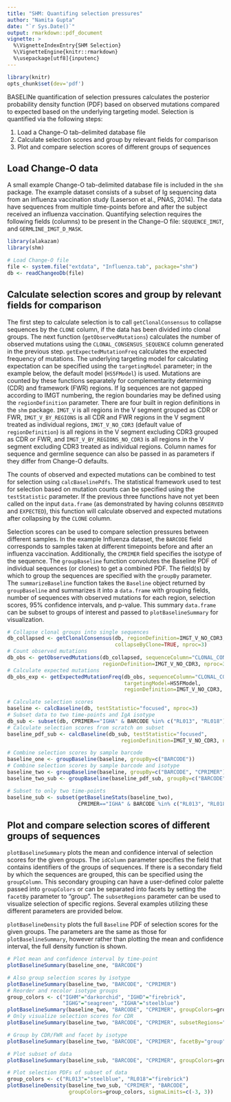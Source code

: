 ```yaml
---
title: "SHM: Quantifing selection pressures"
author: "Namita Gupta"
date: "`r Sys.Date()`"
output: rmarkdown::pdf_document
vignette: >
  %\VignetteIndexEntry{SHM Selection}
  %\VignetteEngine{knitr::rmarkdown}
  %\usepackage[utf8]{inputenc}
---
```

```r
library(knitr)
opts_chunk$set(dev='pdf')
```

BASELINe quantification of selection pressures calculates the posterior probability density function (PDF) based on observed mutations compared to expected based on the underlying targeting model. Selection is quantified via the following steps:

1. Load a Change-O tab-delimited database file
2. Calculate selection scores and group by relevant fields for comparison
3. Plot and compare selection scores of different groups of sequences

Load Change-O data
--------------------------------------------------------------------------------
A small example Change-O tab-delimited database file is included in the `shm` package. The example dataset consists of a subset of Ig sequencing data from an influenza vaccination study (Laserson et al., PNAS, 2014). The data have sequences from multiple time-points before and after the subject received an influenza vaccination. Quantifying selection requires the following fields (columns) to be present in the Change-O file: `SEQUENCE_IMGT`, and `GERMLINE_IMGT_D_MASK`.

```r
library(alakazam)
library(shm)

# Load Change-O file
file <- system.file("extdata", "Influenza.tab", package="shm")
db <- readChangeoDb(file)
```

Calculate selection scores and group by relevant fields for comparison
--------------------------------------------------------------------------------
The first step to calculate selection is to call `getClonalConsensus` to collapse sequences by the `CLONE` column, if the data has been divided into clonal groups. The next function (`getObservedMutations`) calculates the number of observed mutations using the `CLONAL_CONSENSUS_SEQUENCE` column generated in the previous step. `getExpectedMutationFreq` calculates the expected frequency of mutations. The underlying targeting model for calculating expectation can be specified using the `targetingModel` parameter; in the example below, the default model (`HS5FModel`) is used. Mutations are counted by these functions separately for complementarity determining (CDR) and framework (FWR) regions. If Ig sequences are not gapped according to IMGT numbering, the region boundaries may be defined using the `regionDefinition` parameter. There are four built in region definitions in the `shm` package. `IMGT_V` is all regions in the V segment grouped as CDR or FWR, `IMGT_V_BY_REGIONS` is all CDR and FWR regions in the V segment treated as individual regions, `IMGT_V_NO_CDR3` (default value of `regionDefinition`) is all regions in the V segment excluding CDR3 grouped as CDR or FWR, and `IMGT_V_BY_REGIONS_NO_CDR3` is all regions in the V segment excluding CDR3 treated as individual regions. Column names for sequence and germline sequence can also be passed in as parameters if they differ from Change-O defaults. 

The counts of observed and expected mutations can be combined to test for selection using `calcBaselinePdfs`. The statistical framework used to test for selection based on mutation counts can be specified using the `testStatistic` parameter. If the previous three functions have not yet been called on the input `data.frame` (as demonstrated by having colunns `OBSERVED` and `EXPECTED`), this function will calculate observed and expected mutations after collapsing by the `CLONE` column.

Selection scores can be used to compare selection pressures between different samples. In the example Influenza dataset, the `BARCODE` field corresponds to samples taken at different timepoints before and after an influenza vaccination. Additionally, the `CPRIMER` field specifies the isotype of the sequence. The `groupBaseline` function convolutes the Baseline PDF of individual sequences (or clones) to get a combined PDF. The field(s) by which to group the sequences are specified with the `groupBy` parameter. The `summarizeBaseline` function takes the `Baseline` object returned by `groupBaseline` and summarizes it into a `data.frame` with grouping fields, number of sequences with observed mutations for each region, selection scores, 95% confidence intervals, and p-value. This summary `data.frame` can be subset to groups of interest and passed to `plotBaselineSummary` for visualization.

```r
# Collapse clonal groups into single sequences
db_collapsed <- getClonalConsensus(db, regionDefinition=IMGT_V_NO_CDR3, 
                                   collapseByClone=TRUE, nproc=3)
# Count observed mutations
db_obs <- getObservedMutations(db_collapsed, sequenceColumn="CLONAL_CONSENSUS_SEQUENCE",
                               regionDefinition=IMGT_V_NO_CDR3, nproc=3)
# Calculate expected mutations
db_obs_exp <- getExpectedMutationFreq(db_obs, sequenceColumn="CLONAL_CONSENSUS_SEQUENCE",
                                      targetingModel=HS5FModel,
                                      regionDefinition=IMGT_V_NO_CDR3, nproc=3)

# Calculate selection scores
baseline <- calcBaseline(db, testStatistic="focused", nproc=3)
# Subset data to two time-points and IgA isotype
db_sub <- subset(db, CPRIMER=="IGHA" & BARCODE %in% c("RL013", "RL018"))
# Calculate selection scores from scratch on subset
baseline_pdf_sub <- calcBaseline(db_sub, testStatistic="focused", 
                                     regionDefinition=IMGT_V_NO_CDR3, nproc=3)

# Combine selection scores by sample barcode
baseline_one <- groupBaseline(baseline, groupBy=c("BARCODE"))
# Combine selection scores by sample barcode and isotype
baseline_two <- groupBaseline(baseline, groupBy=c("BARCODE", "CPRIMER"))
baseline_two_sub <- groupBaseline(baseline_pdf_sub, groupBy=c("BARCODE", "CPRIMER"))

# Subset to only two time-points
baseline_sub <- subset(getBaselineStats(baseline_two), 
                       CPRIMER=="IGHA" & BARCODE %in% c("RL013", "RL018"))
```

Plot and compare selection scores of different groups of sequences
--------------------------------------------------------------------------------
`plotBaselineSummary` plots the mean and confidence interval of selection scores for the given groups. The `idColumn` parameter specifies the field that contains identifiers of the groups of sequences. If there is a secondary field by which the sequences are grouped, this can be specified using the `groupColumn`. This secondary grouping can have a user-defined color palette passed into `groupColors` or can be separated into facets by setting the `facetBy` parameter to "group". The `subsetRegions` parameter can be used to visualize selection of specific regions. Several examples utilizing these different parameters are provided below.

`plotBaselineDensity` plots the full `Baseline` PDF of selection scores for the given groups. The parameters are the same as those for `plotBaselineSummary`, however rather than plotting the mean and confidence interval, the full density function is shown.

```r
# Plot mean and confidence interval by time-point
plotBaselineSummary(baseline_one, "BARCODE")
```
```r
# Also group selection scores by isotype
plotBaselineSummary(baseline_two, "BARCODE", "CPRIMER")
# Reorder and recolor isotype groups
group_colors <- c("IGHM"="darkorchid", "IGHD"="firebrick", 
                  "IGHG"="seagreen", "IGHA"="steelblue")
plotBaselineSummary(baseline_two, "BARCODE", "CPRIMER", groupColors=group_colors)
# Only visualize selection scores for CDR
plotBaselineSummary(baseline_two, "BARCODE", "CPRIMER", subsetRegions="CDR")
```
```r
# Group by CDR/FWR and facet by isotype
plotBaselineSummary(baseline_two, "BARCODE", "CPRIMER", facetBy="group")
```
```r
# Plot subset of data
plotBaselineSummary(baseline_sub, "BARCODE", "CPRIMER", groupColors=group_colors)

# Plot selection PDFs of subset of data
group_colors <- c("RL013"="steelblue", "RL018"="firebrick")
plotBaselineDensity(baseline_two_sub, "CPRIMER", "BARCODE",
                    groupColors=group_colors, sigmaLimits=c(-3, 3))
```